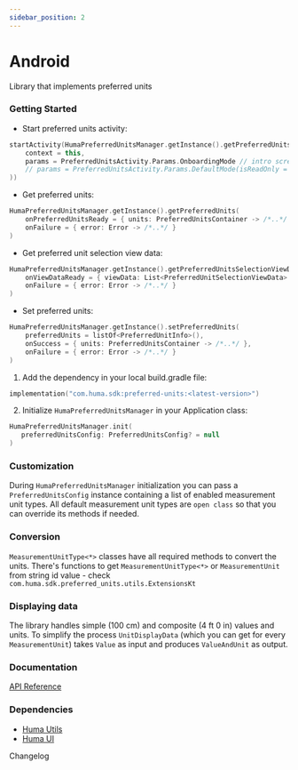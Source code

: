 ```yaml
---
sidebar_position: 2
---
```




# Android
Library that implements preferred units

### Getting Started
<Tabs>
<TabItem value="example" label="Example" default>

* Start preferred units activity:
```kotlin
startActivity(HumaPreferredUnitsManager.getInstance().getPreferredUnitsActivityLauncherIntent(
    context = this,
    params = PreferredUnitsActivity.Params.OnboardingMode // intro screen, pref units screen
    // params = PreferredUnitsActivity.Params.DefaultMode(isReadOnly = false) // no intro screen, pref units screen
))

```

* Get preferred units:
```kotlin
HumaPreferredUnitsManager.getInstance().getPreferredUnits(
    onPreferredUnitsReady = { units: PreferredUnitsContainer -> /*..*/ },
    onFailure = { error: Error -> /*..*/ }
)
```

* Get preferred unit selection view data:
```kotlin
HumaPreferredUnitsManager.getInstance().getPreferredUnitsSelectionViewData(
    onViewDataReady = { viewData: List<PreferredUnitSelectionViewData> -> /*..*/ },
    onFailure = { error: Error -> /*..*/ }
)
```

* Set preferred units:
```kotlin
HumaPreferredUnitsManager.getInstance().setPreferredUnits(
    preferredUnits = listOf<PreferredUnitInfo>(),
    onSuccess = { units: PreferredUnitsContainer -> /*..*/ },
    onFailure = { error: Error -> /*..*/ }
)
```


</TabItem>
<TabItem value="installing" label="Installing">

1. Add the dependency in your local build.gradle file:
```kotlin
implementation("com.huma.sdk:preferred-units:<latest-version>")
```
2. Initialize `HumaPreferredUnitsManager` in your Application class:
```kotlin
HumaPreferredUnitsManager.init(
   preferredUnitsConfig: PreferredUnitsConfig? = null
)
```

</TabItem>
<TabItem value="readme" label="Readme" default>

### Customization

During `HumaPreferredUnitsManager` initialization you can pass a `PreferredUnitsConfig` instance containing a list of enabled measurement unit types. All default measurement unit types are `open class` so that you can override its methods if needed.

### Conversion

`MeasurementUnitType<*>` classes have all required methods to convert the units. There's functions to get `MeasurementUnitType<*>` or `MeasurementUnit` from string id value - check `com.huma.sdk.preferred_units.utils.ExtensionsKt`

### Displaying data

The library handles simple (100 cm) and composite (4 ft 0 in) values and units. To simplify the process `UnitDisplayData` (which you can get for every `MeasurementUnit`) takes `Value` as input and produces `ValueAndUnit` as output. 

 ### Documentation
[API Reference](https://github.com/huma-engineering/huma-android-sdk/releases)

 ### Dependencies
- [Huma Utils](../Utilities/Android)
- [Huma UI](../UI/Android)

</TabItem>
<TabItem value="changelog" label="Changelog">
Changelog
</TabItem>
</Tabs>
